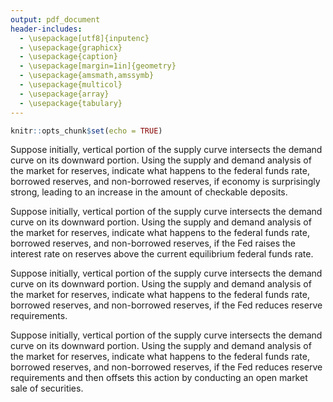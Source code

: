 ```yaml
---
output: pdf_document
header-includes: 
  - \usepackage[utf8]{inputenc}
  - \usepackage{graphicx}
  - \usepackage{caption}
  - \usepackage[margin=1in]{geometry}
  - \usepackage{amsmath,amssymb}
  - \usepackage{multicol}
  - \usepackage{array}
  - \usepackage{tabulary}
---
```


```r
knitr::opts_chunk$set(echo = TRUE)
```

\newcommand{\class}{EC 370}
\newcommand{\term}{Xiang LI (GE)}
\newcommand{\examnum}{Chapter 15 - PART II - Practice}

\noindent
\begin{tabular*}{\textwidth}{l @{\extracolsep{\fill}} r @{\extracolsep{6pt}} l}
\textbf{\class} & \textbf{Name: } & \makebox[2in]{\hrulefill}\\
\textbf{\term} &&\\
\textbf{\examnum} & \textbf{UO ID: } & \makebox[2in]{\hrulefill}\\
\end{tabular*}
\rule[2ex]{\textwidth}{2pt}




\textbf{QUESTION 1} 

Suppose initially, vertical portion of the supply curve intersects the demand curve on its downward portion. Using the supply and demand analysis of the market for reserves, indicate what happens to the federal funds rate, borrowed reserves, and non-borrowed reserves, if economy is surprisingly strong, leading to an increase in the amount of checkable deposits.







\vspace{3in}
\textbf{QUESTION 2} 

Suppose initially, vertical portion of the supply curve intersects the demand curve on its downward portion. Using the supply and demand analysis of the market for reserves, indicate what happens to the federal funds rate, borrowed reserves, and non-borrowed reserves, if the Fed raises the interest rate on reserves above the current equilibrium federal funds rate. 

\newpage
\textbf{QUESTION 3} 

Suppose initially, vertical portion of the supply curve intersects the demand curve on its downward portion. Using the supply and demand analysis of the market for reserves, indicate what happens to the federal funds rate, borrowed reserves, and non-borrowed reserves, if the Fed reduces reserve requirements.




\vspace{3in}
\textbf{QUESTION 4} 

Suppose initially, vertical portion of the supply curve intersects the demand curve on its downward portion. Using the supply and demand analysis of the market for reserves, indicate what happens to the federal funds rate, borrowed reserves, and non-borrowed reserves, if the Fed reduces reserve requirements and then offsets this action by conducting an open market sale of securities.



